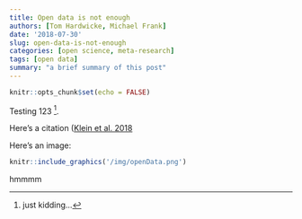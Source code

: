 ```yaml
---
title: Open data is not enough
authors: [Tom Hardwicke, Michael Frank]
date: '2018-07-30'
slug: open-data-is-not-enough
categories: [open science, meta-research]
tags: [open data]
summary: "a brief summary of this post"
---
```


```r
knitr::opts_chunk$set(echo = FALSE)
```

Testing 123 [^footnote1].

Here's a citation ([Klein et al. 2018](http://doi.org/10.1525/collabra.158)


Here's an image:

```r
knitr::include_graphics('/img/openData.png')
```

hmmmm

[^footnote1]: just kidding...

